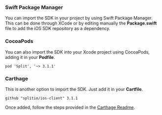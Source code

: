 ### Swift Package Manager

You can import the SDK in your project by using Swift Package Manager. This can be done through XCode or by editing manually the **Package.swift** file to add the iOS SDK repository as a dependency.

### CocoaPods

You can also import the SDK into your Xcode project using CocoaPods, adding it in your **Podfile**.

``` title="Podfile"
pod 'Split', '~> 3.1.1'
```

### Carthage

This is another option to import the SDK. Just add it in your **Cartfile**.


``` title="Cartfile"
github "splitio/ios-client" 3.1.1
```

Once added, follow the steps provided in the [Carthage Readme](https://github.com/Carthage/Carthage/blob/master/README.md#if-youre-building-for-ios-tvos-or-watchos).